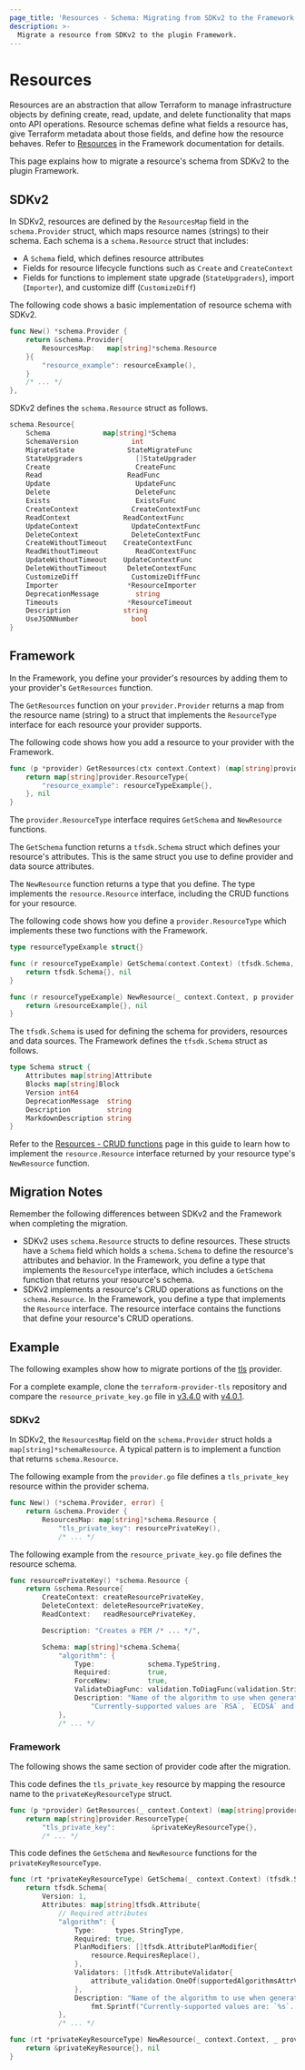 ```yaml
---
page_title: 'Resources - Schema: Migrating from SDKv2 to the Framework'
description: >-
  Migrate a resource from SDKv2 to the plugin Framework.
---
```


# Resources

Resources are an abstraction that allow Terraform to manage infrastructure objects by defining create, read, update,
and delete functionality that maps onto API operations. Resource schemas define what fields a resource has, give
Terraform metadata about those fields, and define how the resource behaves. Refer to
[Resources](/plugin/framework/resources) in the Framework documentation for details.

This page explains how to migrate a resource's schema from SDKv2 to the plugin Framework.

## SDKv2
In SDKv2, resources are defined by the `ResourcesMap` field in the `schema.Provider` struct, which maps resource names
(strings) to their schema. Each schema is a `schema.Resource` struct that includes:

- A `Schema` field, which defines resource attributes
- Fields for resource lifecycle functions such as `Create` and `CreateContext`
- Fields for functions to implement state upgrade (`StateUpgraders`), import (`Importer`), and customize diff
(`CustomizeDiff`)

The following code shows a basic implementation of resource schema with SDKv2.

```go
func New() *schema.Provider {
    return &schema.Provider{
        ResourcesMap:   map[string]*schema.Resource
    }{
        "resource_example": resourceExample(),
    }
    /* ... */
},
```

SDKv2 defines the `schema.Resource` struct as follows.

```go
schema.Resource{
    Schema             map[string]*Schema
    SchemaVersion             int
    MigrateState             StateMigrateFunc
    StateUpgraders             []StateUpgrader
    Create                     CreateFunc
    Read                     ReadFunc
    Update                     UpdateFunc
    Delete                     DeleteFunc
    Exists                     ExistsFunc
    CreateContext             CreateContextFunc
    ReadContext             ReadContextFunc
    UpdateContext             UpdateContextFunc
    DeleteContext             DeleteContextFunc
    CreateWithoutTimeout    CreateContextFunc
    ReadWithoutTimeout         ReadContextFunc
    UpdateWithoutTimeout    UpdateContextFunc
    DeleteWithoutTimeout     DeleteContextFunc
    CustomizeDiff             CustomizeDiffFunc
    Importer                 *ResourceImporter
    DeprecationMessage         string
    Timeouts                 *ResourceTimeout
    Description             string
    UseJSONNumber             bool
}
```

## Framework

In the Framework, you define your provider's resources by adding them to your provider's `GetResources` function.

The `GetResources` function on your `provider.Provider` returns a map from the resource name (string) to a struct that
implements the `ResourceType` interface for each resource your provider supports.

The following code shows how you add a resource to your provider with the Framework.

```go
func (p *provider) GetResources(ctx context.Context) (map[string]provider.ResourceType, diag.Diagnostics) {
    return map[string]provider.ResourceType{
        "resource_example": resourceTypeExample{},
    }, nil
}
```

The `provider.ResourceType` interface requires `GetSchema` and `NewResource` functions.

The `GetSchema` function returns a `tfsdk.Schema` struct which defines your resource's attributes. This is the same
struct you use to define provider and data source attributes.

The `NewResource` function returns a type that you define. The type implements the `resource.Resource` interface,
including the CRUD functions for your resource.

The following code shows how you define a `provider.ResourceType` which implements these two functions with the
Framework.

```go
type resourceTypeExample struct{}

func (r resourceTypeExample) GetSchema(context.Context) (tfsdk.Schema, diag.Diagnostics) {
    return tfsdk.Schema{}, nil
}

func (r resourceTypeExample) NewResource(_ context.Context, p provider.Provider) (resource.Resource, diag.Diagnostics) {
    return &resourceExample{}, nil
}
```

The `tfsdk.Schema` is used for defining the schema for providers, resources and data sources. The Framework defines the
`tfsdk.Schema` struct as follows.

```go
type Schema struct {
    Attributes map[string]Attribute
    Blocks map[string]Block
    Version int64
    DeprecationMessage  string
    Description         string
    MarkdownDescription string
}
```

Refer to the [Resources - CRUD functions](/plugin/framework/migrating/resources/crud) page in this guide to learn how to
implement the `resource.Resource` interface returned by your resource type's `NewResource` function.

## Migration Notes

Remember the following differences between SDKv2 and the Framework when completing the migration.

- SDKv2 uses `schema.Resource` structs to define resources. These structs have a `Schema` field which holds a
`schema.Schema` to define the resource's attributes and behavior. In the Framework, you define a type that implements
the `ResourceType` interface, which includes a `GetSchema` function that returns your resource's schema.
- SDKv2 implements a resource's CRUD operations as functions on the `schema.Resource`. In the Framework, you define a
type that implements the `Resource` interface. The resource interface contains the functions that define your resource's
CRUD operations.

## Example

The following examples show how to migrate portions of the
[tls](https://github.com/hashicorp/terraform-provider-tls) provider.

For a complete example,
clone the `terraform-provider-tls` repository and compare the `resource_private_key.go` file in
[v3.4.0](https://github.com/hashicorp/terraform-provider-tls/blob/v3.4.0/internal/provider/resource_private_key.go) with
[v4.0.1](https://github.com/hashicorp/terraform-provider-tls/blob/v4.0.1/internal/provider/resource_private_key.go).

### SDKv2

In SDKv2, the `ResourcesMap` field on the `schema.Provider` struct holds a `map[string]*schemaResource`. A typical
pattern is to implement a function that returns `schema.Resource`.

The following example from the `provider.go` file defines a `tls_private_key` resource within the provider schema.

```go
func New() (*schema.Provider, error) {
    return &schema.Provider {
        ResourcesMap: map[string]*schema.Resource {
            "tls_private_key": resourcePrivateKey(),
            /* ... */
```

The following example from the `resource_private_key.go` file defines the resource schema.

```go
func resourcePrivateKey() *schema.Resource {
    return &schema.Resource{
        CreateContext: createResourcePrivateKey,
        DeleteContext: deleteResourcePrivateKey,
        ReadContext:   readResourcePrivateKey,

        Description: "Creates a PEM /* ... */",

        Schema: map[string]*schema.Schema{
            "algorithm": {
                Type:             schema.TypeString,
                Required:         true,
                ForceNew:         true,
                ValidateDiagFunc: validation.ToDiagFunc(validation.StringInSlice(SupportedAlgorithmsStr(), false)),
                Description: "Name of the algorithm to use when generating the private key. " +
                    "Currently-supported values are `RSA`, `ECDSA` and `ED25519`.",
            },
            /* ... */
```

### Framework

The following shows the same section of provider code after the migration.

This code defines the `tls_private_key` resource by mapping the resource name to the `privateKeyResourceType` struct.

```go
func (p *provider) GetResources(_ context.Context) (map[string]provider.ResourceType, diag.Diagnostics) {
    return map[string]provider.ResourceType{
        "tls_private_key":         &privateKeyResourceType{},
        /* ... */
```

This code defines the `GetSchema` and `NewResource` functions for the `privateKeyResourceType`.

```go
func (rt *privateKeyResourceType) GetSchema(_ context.Context) (tfsdk.Schema, diag.Diagnostics) {
    return tfsdk.Schema{
        Version: 1,
        Attributes: map[string]tfsdk.Attribute{
            // Required attributes
            "algorithm": {
                Type:     types.StringType,
                Required: true,
                PlanModifiers: []tfsdk.AttributePlanModifier{
                    resource.RequiresReplace(),
                },
                Validators: []tfsdk.AttributeValidator{
                    attribute_validation.OneOf(supportedAlgorithmsAttrValue()...),
                },
                Description: "Name of the algorithm to use when generating the private key. " +
                    fmt.Sprintf("Currently-supported values are: `%s`. ", strings.Join(supportedAlgorithmsStr(), "`, `")),
            },
            /* ... */

func (rt *privateKeyResourceType) NewResource(_ context.Context, _ provider.Provider) (resource.Resource, diag.Diagnostics) {
    return &privateKeyResource{}, nil
}
```
